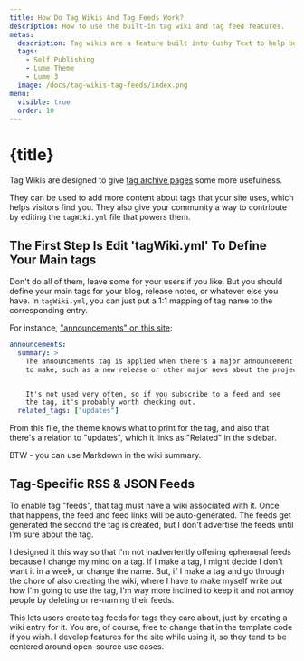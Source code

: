 ```yaml
---
title: How Do Tag Wikis And Tag Feeds Work?
description: How to use the built-in tag wiki and tag feed features.
metas:
  description: Tag wikis are a feature built into Cushy Text to help bolster collaboration, provide convenience and even bolster SEO.
  tags:
    - Self Publishing
    - Lume Theme
    - Lume 3 
  image: /docs/tag-wikis-tag-feeds/index.png
menu:
  visible: true
  order: 10
---
```


# {title}

Tag Wikis are designed to give [tag archive pages](/archive/announcements/) some more usefulness.

They can be used to add more content about tags that your site uses, which helps visitors find 
you. They also give your community a way to contribute by editing the `tagWiki.yml` file that 
powers them.

## The First Step Is Edit 'tagWiki.yml' To Define Your Main tags

Don't do all of them, leave some for your users if you like. But you should define your main 
tags for your blog, release notes, or whatever else you have. In `tagWiki.yml`, you can just 
put a 1:1 mapping of tag name to the corresponding entry. 

For instance, ["announcements" on this site](/archive/announcements/):

```yml
announcements:
  summary: >
    The announcements tag is applied when there's a major announcement
    to make, such as a new release or other major news about the project.


    It's not used very often, so if you subscribe to a feed and see
    the tag, it's probably worth checking out.
  related_tags: ["updates"]
```

From this file, the theme knows what to print for the tag, and also 
that there's a relation to "updates", which it links as "Related"
in the sidebar.

BTW - you can use Markdown in the wiki summary.

## Tag-Specific RSS & JSON Feeds

To enable tag "feeds", that tag must have a wiki associated with it. Once
that happens, the feed and feed links will be auto-generated. The feeds
get generated the second the tag is created, but I don't advertise the 
feeds until I'm sure about the tag.

I designed it this way so that I'm not inadvertently offering ephemeral
feeds because I change my mind on a tag. If I make a tag, I might
decide I don't want it in a week, or change the name. But, if I make a tag 
and go through the chore of also creating the wiki, where I have to make 
myself write out how I'm going to use the tag, I'm way more inclined to keep 
it and not annoy people by deleting or re-naming their feeds.

This lets users create tag feeds for tags they care about, just by 
creating a wiki entry for it. You are, of course, free to change that in the 
template code if you wish. I develop features for the site while using it, 
so they tend to be centered around open-source use cases.